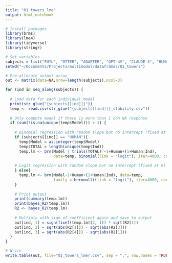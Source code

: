 ```yaml
---
title: "01_towers_lme"
output: html_notebook
---
```


```r
# Install packages
library(brms)
library(lme4)
library(tidyverse)
library(stringr)

# Set variables
subjects = list("FUYU", "OTTER", "ADAPTER", "GPT-4V", "CLAUDE-3", "HUMAN")
setwd("~/Documents/Projects/multimodal/dataframes/01_towers")

# Pre-allocate output array
out <- matrix(data=NA,nrow=length(subjects),ncol=3)
```

```r
for (ind in seq_along(subjects)) {
  
  # Load data for each individual model
  print(str_glue("{subjects[[ind]]}"))
  temp <- read.csv(str_glue("{subjects[[ind]]}_stability.csv"))
  
  # Only compute model if there is more than 1 non NA response
  if (sum(!is.na(unique(temp$Model))) > 1) {
    
    # Binomial regression with random slope but no intercept (fixed at 0)
    if (subjects[[ind]] == "HUMAN"){
      temp$Model = as.integer(temp$Model)
      temp$TOTAL = length(unique(temp$Ind))
      temp.lm <- brm(Model | trials(TOTAL) ~1+Human+(1+Human|Ind),
                     data=temp, binomial(link = "logit"), iter=4000, control = list(adapt_delta = 0.95))
  
    # Logit regression with random slope but no intercept (fixed at 0)
    } else{
      temp.lm <- brm(Model~1+Human+(1+Human|Ind), data=temp, 
                     family = bernoulli(link = "logit"), iter=4000, control = list(adapt_delta = 0.95))
    }
      
    # Print output
    print(summary(temp.lm))
    print(bayes_R2(temp.lm))
    R2 <- bayes_R2(temp.lm)
    
    # Multiply with sign of coefficient again and save to output
    out[ind, 1] = sign(fixef(temp.lm)[2, 1]) * sqrt(R2[1])
    out[ind, 2] = sqrt(abs(R2[1])) - sqrt(abs(R2[3]))
    out[ind, 3] = sqrt(abs(R2[4])) - sqrt(abs(R2[1]))
  }
}

# Write
write.table(out, file="01_towers_lmer.csv", sep = ",", row.names = TRUE, col.names = TRUE)
```
